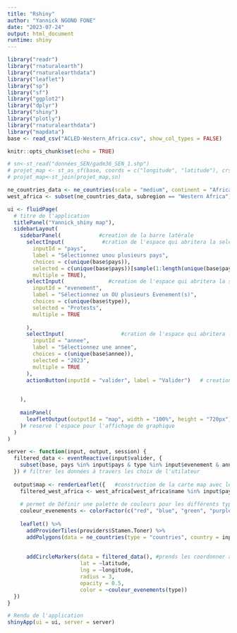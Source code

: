 ---
title: "Rshiny"
author: "Yannick NGONO FONE"
date: "2023-07-24"
output: html_document
runtime: shiny
---

```{r setup, include=FALSE, warning=false}
library("readr")
library("rnaturalearth")
library("rnaturalearthdata")
library("leaflet")
library("sp")
library("sf")
library("ggplot2")
library("dplyr")
library("shiny")
library("plotly")
library("rnaturalearthdata")
library("mapdata")
base <- read_csv("ACLED-Western_Africa.csv", show_col_types = FALSE)

knitr::opts_chunk$set(echo = TRUE)
```

```{r}
# sn<-st_read("données_SEN/gadm36_SEN_1.shp")
# projet_map <- st_as_sf(base, coords = c("longitude", "latitude"), crs = st_crs(sn))
# projet_map<-st_join(projet_map,sn)
```



```{r eruptions, echo=FALSE}
ne_countries_data <- ne_countries(scale = "medium", continent = "Africa")
west_africa <- subset(ne_countries_data, subregion == "Western Africa")
```


```{r eruptions, echo=FALSE}
ui <- fluidPage(
  # titre de l'application
  titlePanel("Yannick_shiny map"),
  sidebarLayout(
    sidebarPanel(            #creation de la barre latérale
      selectInput(            #cration de l'espace qui abritera la selection dupays
        inputId = "pays",
        label = "Sélectionnez unou plusieurs pays",
        choices = c(unique(base$pays)),
        selected = c(unique(base$pays))[sample(1:length(unique(base$pays)), 1)],
        multiple = TRUE),
      selectInput(              #creation de l'espace qui abritera la selection du type d'évènement
        inputId = "evenement",
        label = "Sélectionnez un OU plusieurs Evenement(s)",
        choices = c(unique(base$type)),
        selected = "Protests",
        multiple = TRUE
      
      ),
      selectInput(                  #cration de l'espace qui abritera la selection de l'année
        inputId = "annee",
        label = "Sélectionnez une annee",
        choices = c(unique(base$annee)),
        selected = "2023",
        multiple = TRUE
      ),
      actionButton(inputId = "valider", label = "Valider")   # creation du bouton "valider" qui permet d'actualiser la carte en fonctions entrées du l'utilisateur
      

    ),
   
    mainPanel(
      leafletOutput(outputId = "map", width = "100%", height = "720px")
    )# reserve l'espace pour l'affichage de graphique
  )
)


```


```{r}
server <- function(input, output, session) {
  filtered_data <- eventReactive(input$valider, {
    subset(base, pays %in% input$pays & type %in% input$evenement & annee %in% input$annee)
  }) # filtrer les données à travers les choix de l'utilateur
  
  output$map <- renderLeaflet({   #construction de la carte map avec leaflet
    filtered_west_africa <- west_africa[west_africa$name %in% input$pays] 
    
    # permet de Définir une palette de couleurs pour les différents types d'événements
    couleur_evenements <- colorFactor(c("red", "blue", "green", "purple", "orange", "yellow"), levels = unique(base$type))
    
    leaflet() %>%
      addProviderTiles(providers$Stamen.Toner) %>%
      addPolygons(data = ne_countries(type = "countries", country = input$pays), fillColor = "cornflowerblue", color ="gray" , fillOpacity = 0.4) %>%
 
    
      addCircleMarkers(data = filtered_data(), #prends les coordonner à representer ainsi que les paramètrere qui donnerons son apparence à la carte
                       lat = ~latitude,
                       lng = ~longitude,
                       radius = 3,
                       opacity = 0.5,
                       color = ~couleur_evenements(type))
  })
}

```


```{r}
# Rendu de l'application
shinyApp(ui = ui, server = server)

```




